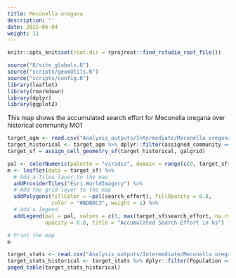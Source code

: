 ```yaml
---
title: Meconella oregana
description: ''
date: 2025-06-04
weight: 11
---
```


```r
knitr::opts_knit$set(root.dir = rprojroot::find_rstudio_root_file())
```

```r
source("R/site_globals.R")
source("scripts/geomUtils.R")
source("scripts/config.R")
library(leaflet)
library(rmarkdown)
library(dplyr)
library(ggplot2)
```

This map shows the accumulated search effort for Meconella oregana over historical community MO1

```r
target_agm <- read.csv("Analysis_outputs/Intermediate/Meconella oregana_accepted_grouped_merged.csv")
target_historical <- target_agm %>% dplyr::filter(assigned_community == "MO1")
target_sf = assign_cell_geometry_sf(target_historical, galgrid)

pal <- colorNumeric(palette = "viridis", domain = range(c(0, target_sf$search_effort), na.rm = TRUE))
m <- leaflet(data = target_sf) %>%
  # Add a Tiles layer to the map
  addProviderTiles("Esri.WorldImagery") %>%
  # Add the grid layer to the map
  addPolygons(fillColor = ~pal(search_effort), fillOpacity = 0.8, 
              color = "#BDBDC3", weight = 1) %>%
  # Add a legend
  addLegend(pal = pal, values = c(0, max(target_sf$search_effort, na.rm = TRUE)),
            opacity = 0.8, title = "Accumulated Search Effort in ks")

# Print the map
m

```
```r
target_stats <- read.csv("Analysis_outputs/Intermediate/Meconella oregana_stats.csv")
target_stats_historical <- target_stats %>% dplyr::filter(Population == "MO1")
paged_table(target_stats_historical)
```
